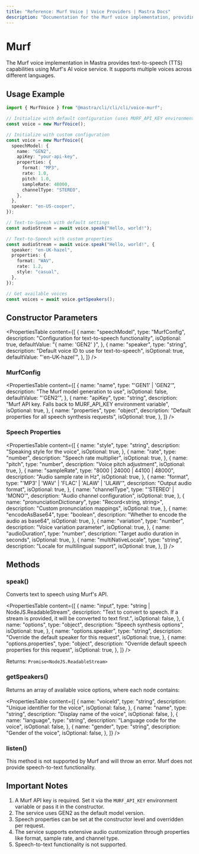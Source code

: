 ```yaml
---
title: "Reference: Murf Voice | Voice Providers | Mastra Docs"
description: "Documentation for the Murf voice implementation, providing text-to-speech capabilities."
---
```


# Murf

The Murf voice implementation in Mastra provides text-to-speech (TTS) capabilities using Murf's AI voice service. It supports multiple voices across different languages.

## Usage Example

```typescript
import { MurfVoice } from "@mastra/cli/cli/cli/voice-murf";

// Initialize with default configuration (uses MURF_API_KEY environment variable)
const voice = new MurfVoice();

// Initialize with custom configuration
const voice = new MurfVoice({
  speechModel: {
    name: "GEN2",
    apiKey: "your-api-key",
    properties: {
      format: "MP3",
      rate: 1.0,
      pitch: 1.0,
      sampleRate: 48000,
      channelType: "STEREO",
    },
  },
  speaker: "en-US-cooper",
});

// Text-to-Speech with default settings
const audioStream = await voice.speak("Hello, world!");

// Text-to-Speech with custom properties
const audioStream = await voice.speak("Hello, world!", {
  speaker: "en-UK-hazel",
  properties: {
    format: "WAV",
    rate: 1.2,
    style: "casual",
  },
});

// Get available voices
const voices = await voice.getSpeakers();
```

## Constructor Parameters

<PropertiesTable
  content={[
    {
      name: "speechModel",
      type: "MurfConfig",
      description: "Configuration for text-to-speech functionality",
      isOptional: true,
      defaultValue: "{ name: 'GEN2' }",
    },
    {
      name: "speaker",
      type: "string",
      description: "Default voice ID to use for text-to-speech",
      isOptional: true,
      defaultValue: "'en-UK-hazel'",
    },
  ]}
/>

### MurfConfig

<PropertiesTable
  content={[
    {
      name: "name",
      type: "'GEN1' | 'GEN2'",
      description: "The Murf model generation to use",
      isOptional: false,
      defaultValue: "'GEN2'",
    },
    {
      name: "apiKey",
      type: "string",
      description:
        "Murf API key. Falls back to MURF_API_KEY environment variable",
      isOptional: true,
    },
    {
      name: "properties",
      type: "object",
      description: "Default properties for all speech synthesis requests",
      isOptional: true,
    },
  ]}
/>

### Speech Properties

<PropertiesTable
  content={[
    {
      name: "style",
      type: "string",
      description: "Speaking style for the voice",
      isOptional: true,
    },
    {
      name: "rate",
      type: "number",
      description: "Speech rate multiplier",
      isOptional: true,
    },
    {
      name: "pitch",
      type: "number",
      description: "Voice pitch adjustment",
      isOptional: true,
    },
    {
      name: "sampleRate",
      type: "8000 | 24000 | 44100 | 48000",
      description: "Audio sample rate in Hz",
      isOptional: true,
    },
    {
      name: "format",
      type: "'MP3' | 'WAV' | 'FLAC' | 'ALAW' | 'ULAW'",
      description: "Output audio format",
      isOptional: true,
    },
    {
      name: "channelType",
      type: "'STEREO' | 'MONO'",
      description: "Audio channel configuration",
      isOptional: true,
    },
    {
      name: "pronunciationDictionary",
      type: "Record<string, string>",
      description: "Custom pronunciation mappings",
      isOptional: true,
    },
    {
      name: "encodeAsBase64",
      type: "boolean",
      description: "Whether to encode the audio as base64",
      isOptional: true,
    },
    {
      name: "variation",
      type: "number",
      description: "Voice variation parameter",
      isOptional: true,
    },
    {
      name: "audioDuration",
      type: "number",
      description: "Target audio duration in seconds",
      isOptional: true,
    },
    {
      name: "multiNativeLocale",
      type: "string",
      description: "Locale for multilingual support",
      isOptional: true,
    },
  ]}
/>

## Methods

### speak()

Converts text to speech using Murf's API.

<PropertiesTable
  content={[
    {
      name: "input",
      type: "string | NodeJS.ReadableStream",
      description:
        "Text to convert to speech. If a stream is provided, it will be converted to text first.",
      isOptional: false,
    },
    {
      name: "options",
      type: "object",
      description: "Speech synthesis options",
      isOptional: true,
    },
    {
      name: "options.speaker",
      type: "string",
      description: "Override the default speaker for this request",
      isOptional: true,
    },
    {
      name: "options.properties",
      type: "object",
      description: "Override default speech properties for this request",
      isOptional: true,
    },
  ]}
/>

Returns: `Promise<NodeJS.ReadableStream>`

### getSpeakers()

Returns an array of available voice options, where each node contains:

<PropertiesTable
  content={[
    {
      name: "voiceId",
      type: "string",
      description: "Unique identifier for the voice",
      isOptional: false,
    },
    {
      name: "name",
      type: "string",
      description: "Display name of the voice",
      isOptional: false,
    },
    {
      name: "language",
      type: "string",
      description: "Language code for the voice",
      isOptional: false,
    },
    {
      name: "gender",
      type: "string",
      description: "Gender of the voice",
      isOptional: false,
    },
  ]}
/>

### listen()

This method is not supported by Murf and will throw an error. Murf does not provide speech-to-text functionality.

## Important Notes

1. A Murf API key is required. Set it via the `MURF_API_KEY` environment variable or pass it in the constructor.
2. The service uses GEN2 as the default model version.
3. Speech properties can be set at the constructor level and overridden per request.
4. The service supports extensive audio customization through properties like format, sample rate, and channel type.
5. Speech-to-text functionality is not supported.
